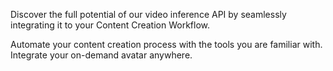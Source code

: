Discover the full potential of our video inference API by seamlessly integrating it to your Content Creation Workflow.

<CardGroup>
  <Card
    title="Zapier integration"
    icon="bolt"
    href="/pages/integrations/zapier"
  >
    Automate your content creation process with the tools you are familiar with.
  </Card>
  <Card
    title="Reference APIs"
    icon="square-code"
    href="/pages/api-reference/overview"
  >
    Integrate your on-demand avatar anywhere.
  </Card>
</CardGroup>
